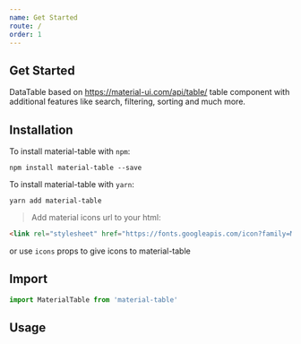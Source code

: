 ```yaml
---
name: Get Started
route: /
order: 1
---
```



## Get Started

DataTable based on https://material-ui.com/api/table/ table component with additional features like search, filtering, sorting and much more.

## Installation
To install material-table with `npm`:

    npm install material-table --save

To install material-table with `yarn`:

    yarn add material-table


> Add material icons url to your html:
```html
<link rel="stylesheet" href="https://fonts.googleapis.com/icon?family=Material+Icons">
```
or use `icons` props to give icons to material-table



## Import

```js
import MaterialTable from 'material-table'
```

## Usage

<Playground>
  <MaterialTable
    columns={[
      {title: 'Adı', field: 'name'},
      {title: 'Soyadı', field: 'surname'},
      {title: 'Doğum Yılı', field: 'birthYear', type: 'numeric'},
      {title: 'Doğum Yeri', field: 'birthCity', lookup: {34: 'İstanbul', 63: 'Şanlıurfa'}}
    ]}
    data={[{name: 'Mehmet', surname: 'Baran', birthYear: 1987, birthCity: 63}]}
    title="Demo Title"
  />
</Playground>





